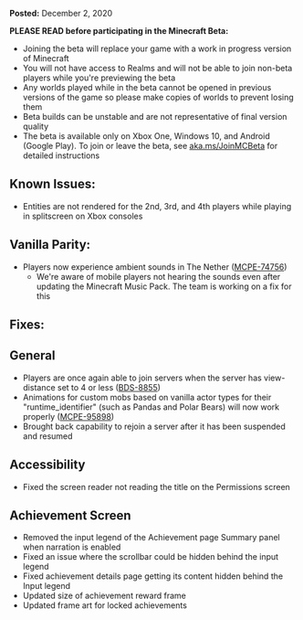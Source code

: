 **Posted:** December 2, 2020

**PLEASE READ before participating in the Minecraft Beta:**

-   Joining the beta will replace your game with a work in progress version of Minecraft
-   You will not have access to Realms and will not be able to join non-beta players while you're previewing the beta
-   Any worlds played while in the beta cannot be opened in previous versions of the game so please make copies of worlds to prevent losing them
-   Beta builds can be unstable and are not representative of final version quality
-   The beta is available only on Xbox One, Windows 10, and Android (Google Play). To join or leave the beta, see [aka.ms/JoinMCBeta](https://aka.ms/JoinMCBeta) for detailed instructions  
      
    

## **Known Issues:**

-   Entities are not rendered for the 2nd, 3rd, and 4th players while playing in splitscreen on Xbox consoles  
      
    

## **Vanilla Parity:**

-   Players now experience ambient sounds in The Nether ([MCPE-74756](https://bugs.mojang.com/browse/MCPE-74756))
    -   We're aware of mobile players not hearing the sounds even after updating the Minecraft Music Pack. The team is working on a fix for this  
          
        

## **Fixes:**

## **General**

-   Players are once again able to join servers when the server has view-distance set to 4 or less ([BDS-8855](https://bugs.mojang.com/browse/BDS-8855))
-   Animations for custom mobs based on vanilla actor types for their "runtime\_identifier" (such as Pandas and Polar Bears) will now work properly ([MCPE-95898](https://bugs.mojang.com/browse/MCPE-95898))
-   Brought back capability to rejoin a server after it has been suspended and resumed

## **Accessibility**

-   Fixed the screen reader not reading the title on the Permissions screen

## **Achievement Screen**

-   Removed the input legend of the Achievement page Summary panel when narration is enabled
-   Fixed an issue where the scrollbar could be hidden behind the input legend
-   Fixed achievement details page getting its content hidden behind the Input legend
-   Updated size of achievement reward frame
-   Updated frame art for locked achievements